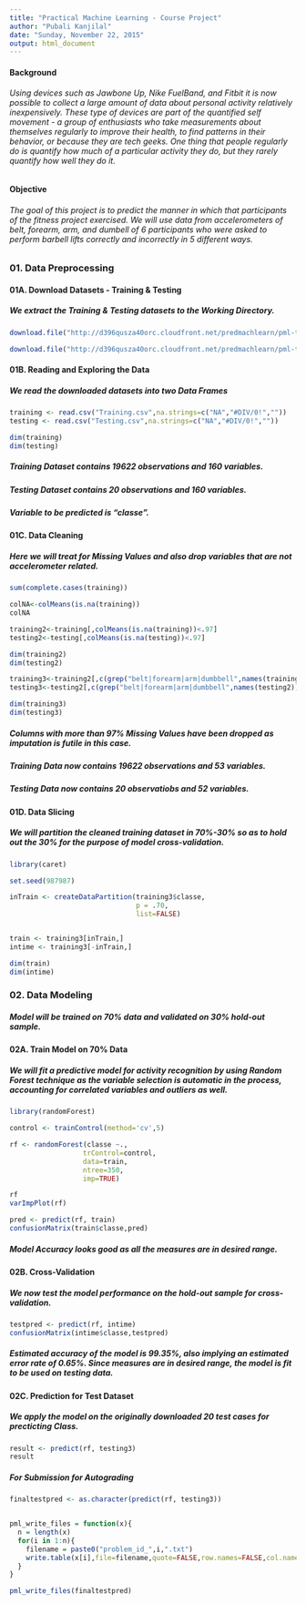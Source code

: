 ```yaml
---
title: "Practical Machine Learning - Course Project"
author: "Pubali Kanjilal"
date: "Sunday, November 22, 2015"
output: html_document
---
```


#### Background

###### Using devices such as Jawbone Up, Nike FuelBand, and Fitbit it is now possible to collect a large amount of data about personal activity relatively inexpensively. These type of devices are part of the quantified self movement - a group of enthusiasts who take measurements about themselves regularly to improve their health, to find patterns in their behavior, or because they are tech geeks. One thing that people regularly do is quantify how much of a particular activity they do, but they rarely quantify how well they do it.


#### Objective

###### The goal of this project is to predict the manner in which that participants of the fitness project exercised. We will use data from accelerometers of belt, forearm, arm, and dumbell of 6 participants who were asked to perform barbell lifts correctly and incorrectly in 5 different ways.



### 01. Data Preprocessing


#### 01A. Download Datasets - Training & Testing
##### We extract the Training & Testing datasets to the Working Directory.

```r

download.file("http://d396qusza40orc.cloudfront.net/predmachlearn/pml-training.csv",destfile="./Training.csv")

download.file("http://d396qusza40orc.cloudfront.net/predmachlearn/pml-testing.csv",destfile="./Testing.csv")

```


#### 01B. Reading and Exploring the Data
##### We read the downloaded datasets into two Data Frames

```r

training <- read.csv("Training.csv",na.strings=c("NA","#DIV/0!",""))
testing <- read.csv("Testing.csv",na.strings=c("NA","#DIV/0!",""))

dim(training)
dim(testing)

```

##### Training Dataset contains 19622 observations and 160 variables.
##### Testing Dataset contains 20 observations and 160 variables.
##### Variable to be predicted is "classe".


#### 01C. Data Cleaning

##### Here we will treat for Missing Values and also drop variables that are not accelerometer related.

```r

sum(complete.cases(training))

colNA<-colMeans(is.na(training))
colNA

training2<-training[,colMeans(is.na(training))<.97]
testing2<-testing[,colMeans(is.na(testing))<.97]

dim(training2)
dim(testing2)

training3<-training2[,c(grep("belt|forearm|arm|dumbbell",names(training2)),ncol(training2))]
testing3<-testing2[,c(grep("belt|forearm|arm|dumbbell",names(testing2)))]

dim(training3)
dim(testing3)

```

##### Columns with more than 97% Missing Values have been dropped as imputation is futile in this case.
##### Training Data now contains 19622 observations and 53 variables.
##### Testing Data now contains 20 observatiobs and 52 variables.

#### 01D. Data Slicing

##### We will partition the cleaned training dataset in 70%-30% so as to hold out the 30% for the purpose of model cross-validation.

```r

library(caret)

set.seed(987987)

inTrain <- createDataPartition(training3$classe, 
                               p = .70, 
                               list=FALSE)


train <- training3[inTrain,]
intime <- training3[-inTrain,]

dim(train)
dim(intime)

```

### 02. Data Modeling
##### Model will be trained on 70% data and validated on 30% hold-out sample.

#### 02A. Train Model on 70% Data
##### We will fit a predictive model for activity recognition by using Random Forest technique as the variable selection is automatic in the process, accounting for correlated variables and outliers as well.

```r

library(randomForest)

control <- trainControl(method='cv',5)

rf <- randomForest(classe ~.,
                  trControl=control,
                  data=train, 
                  ntree=350, 
                  imp=TRUE)

rf
varImpPlot(rf)

pred <- predict(rf, train)
confusionMatrix(train$classe,pred)

```

##### Model Accuracy looks good as all the measures are in desired range.

#### 02B. Cross-Validation
##### We now test the model performance on the hold-out sample for cross-validation.

```r

testpred <- predict(rf, intime)
confusionMatrix(intime$classe,testpred)

```

##### Estimated accuracy of the model is 99.35%, also implying an estimated error rate of 0.65%. Since measures are in desired range, the model is fit to be used on testing data.

#### 02C. Prediction for Test Dataset
##### We apply the model on the originally downloaded 20 test cases for precticting Class.

```r

result <- predict(rf, testing3)
result

```


##### For Submission for Autograding

```r
finaltestpred <- as.character(predict(rf, testing3))


pml_write_files = function(x){
  n = length(x)
  for(i in 1:n){
    filename = paste0("problem_id_",i,".txt")
    write.table(x[i],file=filename,quote=FALSE,row.names=FALSE,col.names=FALSE)
  }
}

pml_write_files(finaltestpred)

```